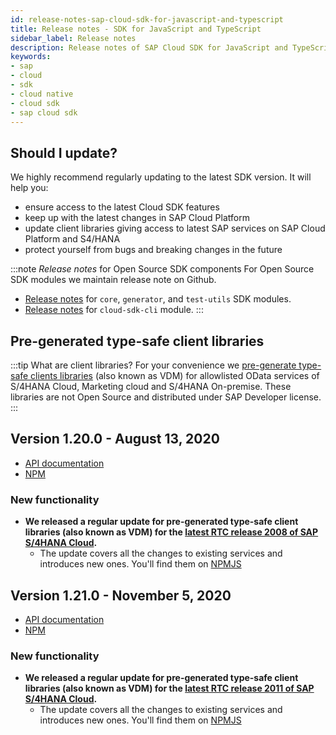 ```yaml
---
id: release-notes-sap-cloud-sdk-for-javascript-and-typescript
title: Release notes - SDK for JavaScript and TypeScript
sidebar_label: Release notes
description: Release notes of SAP Cloud SDK for JavaScript and TypeScript, stay up to date with the recent features, fixes, dependency updates and recommendedations.
keywords:
- sap
- cloud
- sdk
- cloud native
- cloud sdk
- sap cloud sdk
---
```


<BuildBadge />


## Should I update?
We highly recommend regularly updating to the latest SDK version. It will help you:

- ensure access to the latest Cloud SDK features
- keep up with the latest changes in SAP Cloud Platform
- update client libraries giving access to latest SAP services on SAP Cloud Platform and S4/HANA
- protect yourself from bugs and breaking changes in the future

:::note _Release notes_ for Open Source SDK components
For Open Source SDK modules we maintain release note on Github.

- [Release notes](https://github.com/SAP/cloud-sdk/releases) for `core`, `generator`, and `test-utils` SDK modules.
- [Release notes](https://github.com/SAP/cloud-sdk-cli/releases) for `cloud-sdk-cli` module.
:::


## Pre-generated type-safe client libraries

:::tip What are client libraries?
For your convenience we [pre-generate type-safe clients libraries](https://www.npmjs.com/search?q=%40sap%2Fcloud-sdk-vdm-*) (also known as VDM) for allowlisted OData services of S/4HANA Cloud, Marketing cloud and S/4HANA On-premise. These libraries are not Open Source and distributed under SAP Developer license.
:::

## Version 1.20.0 - August 13, 2020

- [API documentation](https://help.sap.com/doc/c0ae2e82b25e4b77855f00ec098ddf8f/1.0/en-US/index.html)
- [NPM](https://www.npmjs.com/search?q=%40sap%2Fcloud-sdk-vdm-*)

### New functionality

- **We released a regular update for pre-generated type-safe client libraries (also known as VDM) for the [latest RTC release 2008 of SAP S/4HANA Cloud](https://news.sap.com/2020/08/sap-s4hana-cloud-release-2008-stay-ahead-change/).**
  - The update covers all the changes to existing services and introduces new ones. You'll find them on [NPMJS](https://www.npmjs.com/search?q=%40sap%2Fcloud-sdk-vdm-*)


## Version 1.21.0 - November 5, 2020

- [API documentation]()
- [NPM](https://www.npmjs.com/search?q=%40sap%2Fcloud-sdk-vdm-*)

### New functionality

- **We released a regular update for pre-generated type-safe client libraries (also known as VDM) for the [latest RTC release 2011 of SAP S/4HANA Cloud](https://blogs.sap.com/2020/10/28/sap-s-4hana-cloud-2011-release/).**
  - The update covers all the changes to existing services and introduces new ones. You'll find them on [NPMJS](https://www.npmjs.com/search?q=%40sap%2Fcloud-sdk-vdm-*)
